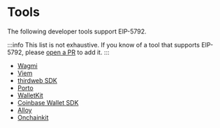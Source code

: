 # Tools

The following developer tools support EIP-5792.

:::info
This list is not exhaustive. If you know of a tool that supports EIP-5792, please [open a PR](https://github.com/lukasrosario/eip-5792-site) to add it.
:::

* [Wagmi](https://wagmi.sh/)
* [Viem](https://viem.sh/)
* [thirdweb SDK](https://portal.thirdweb.com/references/typescript/v5/functions#eip5792)
* [Porto](https://github.com/ithacaxyz/porto)
* [WalletKit](https://reown.com/walletkit)
* [Coinbase Wallet SDK](https://github.com/coinbase/coinbase-wallet-sdk)
* [Alloy](https://docs.rs/alloy/latest/alloy/)
* [Onchainkit](https://onchainkit.xyz/)